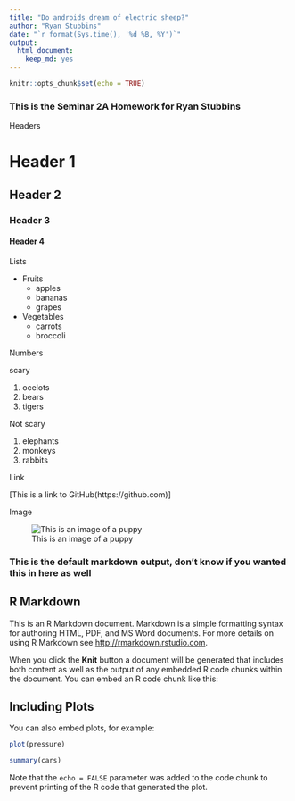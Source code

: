 ```yaml
---
title: "Do androids dream of electric sheep?"
author: "Ryan Stubbins"
date: "`r format(Sys.time(), '%d %B, %Y')`"
output: 
  html_document: 
    keep_md: yes
---
```


```r
knitr::opts_chunk$set(echo = TRUE)
```

### This is the Seminar 2A Homework for Ryan Stubbins

Headers

# Header 1
## Header 2
### Header 3
#### Header 4

Lists

* Fruits
  * apples
  * bananas
  * grapes
* Vegetables
  + carrots
  + broccoli

Numbers

scary

1. ocelots
1. bears
1. tigers

Not scary

1. elephants
2. monkeys
3. rabbits

Link

[This is a link to GitHub(https://github.com)]

Image

![This is an image of a puppy](http://cdn2-www.dogtime.com/assets/uploads/gallery/30-impossibly-cute-puppies/impossibly-cute-puppy-8.jpg)

### This is the default markdown output, don't know if you wanted this in here as well


## R Markdown

This is an R Markdown document. Markdown is a simple formatting syntax for authoring HTML, PDF, and MS Word documents. For more details on using R Markdown see <http://rmarkdown.rstudio.com>.

When you click the **Knit** button a document will be generated that includes both content as well as the output of any embedded R code chunks within the document. You can embed an R code chunk like this:

## Including Plots

You can also embed plots, for example:

```r
plot(pressure)
```

```r
summary(cars)
```

Note that the `echo = FALSE` parameter was added to the code chunk to prevent printing of the R code that generated the plot.
